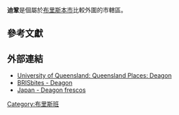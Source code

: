 {{Infobox Australian Place | type = suburb
| name     = 迪鞏
| city     = 布里斯本市
| state    = 昆士蘭州
| image    = 
| caption  = 
| lga      = [[布里斯本市政府|布里斯本市政府]]
| postcode = 4017
| pop      = 3152（2001年）
| area     = 2.7
| est      = 
| stategov = 沙門
| fedgov   = 立利
| dist1    = 18
| location1= [[布里斯本|布里斯本]]
| near-nw  = [[布瑞肯力治區_(昆士蘭州)|布瑞肯力治]]
| near-n   = [[沙門區_(昆士蘭州)|沙門]]
| near-ne  = [[沙門區_(昆士蘭州)|沙門]]
| near-w   = [[布瑞肯力治區_(昆士蘭州)|布瑞肯力治]]
| near-e   = [[光巖區_(昆士蘭州)|光巖]]
| near-sw  = [[泰甘區_(昆士蘭州)|泰甘]]
| near-s   = [[泰甘區_(昆士蘭州)|泰甘]]
| near-se  = [[本多區_(昆士蘭州)|本多]]
}}

'''迪鞏'''是個屬於[[布里斯本市|布里斯本市]]比較外圍的市轄區。

==參考文獻==
<references />

==外部連結==
* [http://queenslandplaces.com.au/deagon University of Queensland: Queensland Places: Deagon] {{Wayback|url=http://queenslandplaces.com.au/deagon |date=20210315212831 }}
* [http://www.brisbites.com/suburbView.asp?suburb=157&topic=7 BRISbites - Deagon] {{Wayback|url=http://www.brisbites.com/suburbView.asp?suburb=157&topic=7 |date=20150923194703 }}
* [http://www.dragon.im/ Japan - Deagon frescos] {{Wayback|url=http://www.dragon.im/ |date=20210126115626 }}

{{Coord|-27.328|153.06|display=title|format=dms|region:AU-QLD_type:city}}

[[Category:布里斯班|Category:布里斯班]]